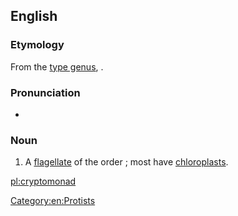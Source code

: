 ==English==
{{wikispecies|Cryptomonadidae}}

===Etymology===
From the [[type genus]], {{taxlink|Cryptomonas|genus|noshow=1}}.

===Pronunciation===
* {{IPA|/kɹɪptoʊˈmoʊnæd/|lang=en}}

===Noun===
{{en-noun}}
{{wikipedia}}

# {{lb|en|biology}} A [[flagellate]] of the order ''{{taxlink|Cryptomonadales|order|noshow=1}}''; most have [[chloroplast]]s.

[[Category:en:Protists]]

[[pl:cryptomonad]]